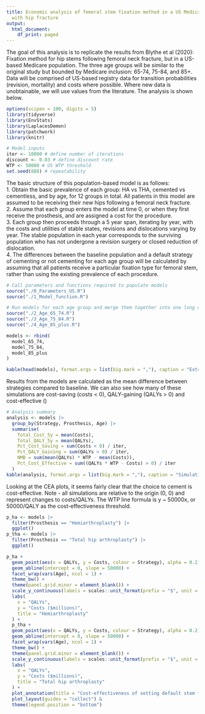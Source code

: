 ```yaml
---
title: Economic analysis of femoral stem fixation method in a US Medicare population
  with hip fracture
output:
  html_document:
    df_print: paged
---
```

The goal of this analysis is to replicate the results from Blythe et al (2020): Fixation method for hip stems following femoral neck fracture, but in a US-based Medicare population. The three age groups will be similar to the original study but bounded by Medicare inclusion: 65-74, 75-84, and 85+. Data will be comprised of US-based registry data for transition probabilities (revision, mortality) and costs where possible. Where new data is unobtainable, we will use values from the literature. The analysis is shown below.

```r
options(scipen = 100, digits = 5)
library(tidyverse)
library(EnvStats)
library(LaplacesDemon)
library(patchwork)
library(knitr)

# Model inputs
iter <- 10000 # define number of iterations
discount <- 0.03 # define discount rate
WTP <- 50000 # US WTP threshold
set.seed(888) # repeatability
```

The basic structure of this population-based model is as follows:  
1. Obtain the basic prevalence of each group: HA vs THA, cemented vs cementless, and by age, for 12 groups in total. All patients in this model are assumed to be receiving their new hips following a femoral neck fracture.  
2. Assume that each group enters the model at time 0, or when they first receive the prosthesis, and are assigned a cost for the procedure.  
3. Each group then proceeds through a 5 year span, iterating by year, with the costs and utilities of stable states, revisions and dislocations varying by year. The stable population in each year corresponds to the surviving population who has not undergone a revision surgery or closed reduction of dislocation.  
4. The differences between the baseline population and a default strategy of cementing or not cementing for each age group will be calculated by assuming that all patients receive a particular fixation type for femoral stem, rather than using the existing prevalence of each procedure.  

```r
# Call parameters and functions required to populate models
source("./0_Parameters_US.R")
source("./1_Model_function.R")

# Run models for each age group and merge them together into one long dataframe
source("./2_Age_65_74.R")
source("./3_Age_75_84.R")
source("./4_Age_85_plus.R")

models <- rbind(
  model_65_74,
  model_75_84,
  model_85_plus
)

kable(head(models), format.args = list(big.mark = ","), caption = "Extract of simulation model results")
```

Results from the models are calculated as the mean difference between strategies compared to baseline. We can also see how many of these simulations are cost-saving (costs < 0), QALY-gaining (QALYs > 0) and cost-effective ()

```r
# Analysis summary
analysis <- models |>
  group_by(Strategy, Prosthesis, Age) |>
  summarise(
    Total_Cost_5y = mean(Costs),
    Total_QALY_5y = mean(QALYs),
    Pct_Cost_Saving = sum(Costs < 0) / iter,
    Pct_QALY_Gaining = sum(QALYs > 0) / iter,
    NMB = sum(mean(QALYs) * WTP - mean(Costs)),
    Pct_Cost_Effective = sum((QALYs * WTP - Costs) > 0) / iter
  )
kable(analysis, format.args = list(big.mark = ","), caption = "Simulation results")
```

Looking at the CEA plots, it seems fairly clear that the choice to cement is cost-effective. Note - all simulations are relative to the origin (0, 0) and represent changes to costs/QALYs. The WTP line formula is y ~ 50000x, or 50000/QALY as the cost-effectiveness threshold.

```r
p_ha <- models |>
  filter(Prosthesis == "Hemiarthroplasty") |>
  ggplot()
p_tha <- models |>
  filter(Prosthesis == "Total hip arthroplasty") |>
  ggplot()

p_ha +
  geom_point(aes(x = QALYs, y = Costs, colour = Strategy), alpha = 0.2) +
  geom_abline(intercept = 0, slope = 50000) +
  facet_wrap(vars(Age), ncol = 1) +
  theme_bw() +
  theme(panel.grid.minor = element_blank()) +
  scale_y_continuous(labels = scales::unit_format(prefix = "$", unit = "M", scale = 1e-6)) +
  labs(
    x = "QALYs",
    y = "Costs ($millions)",
    title = "Hemiarthroplasty"
  ) +
  p_tha +
  geom_point(aes(x = QALYs, y = Costs, colour = Strategy), alpha = 0.2) +
  geom_abline(intercept = 0, slope = 50000) +
  facet_wrap(vars(Age), ncol = 1) +
  theme_bw() +
  theme(panel.grid.minor = element_blank()) +
  scale_y_continuous(labels = scales::unit_format(prefix = "$", unit = "M", scale = 1e-6)) +
  labs(
    x = "QALYs",
    y = "Costs ($millions)",
    title = "Total hip arthroplasty"
  ) +
  plot_annotation(title = "Cost-effectiveness of setting default stem fixation") +
  plot_layout(guides = "collect") &
  theme(legend.position = "bottom")
```
